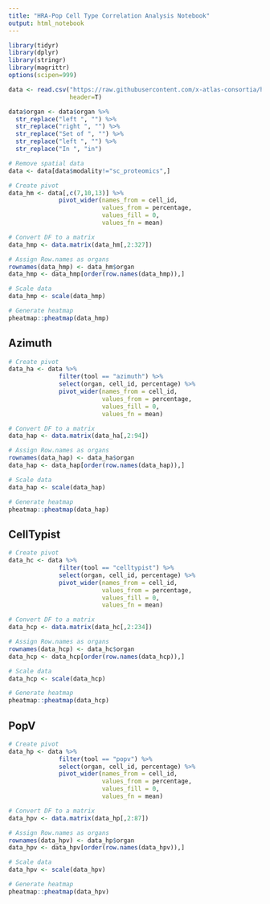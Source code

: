 ```yaml
---
title: "HRA-Pop Cell Type Correlation Analysis Notebook"
output: html_notebook
---
```


```r
library(tidyr)
library(dplyr)
library(stringr)
library(magrittr)
options(scipen=999)
```
 

```r
data <- read.csv("https://raw.githubusercontent.com/x-atlas-consortia/hra-pop/main/output-data/v0.9.0/reports/atlas/validation-v5.csv",
                 header=T)
```


```r
data$organ <- data$organ %>%
  str_replace("left ", "") %>%
  str_replace("right ", "") %>%
  str_replace("Set of ", "") %>%
  str_replace("left ", "") %>%
  str_replace("In ", "in")

# Remove spatial data
data <- data[data$modality!="sc_proteomics",]
```

```r
# Create pivot
data_hm <- data[,c(7,10,13)] %>% 
              pivot_wider(names_from = cell_id,
                          values_from = percentage,
                          values_fill = 0,
                          values_fn = mean)

# Convert DF to a matrix
data_hmp <- data.matrix(data_hm[,2:327])

# Assign Row.names as organs
rownames(data_hmp) <- data_hm$organ 
data_hmp <- data_hmp[order(row.names(data_hmp)),]

# Scale data
data_hmp <- scale(data_hmp)

# Generate heatmap
pheatmap::pheatmap(data_hmp)
```

## Azimuth

```r
# Create pivot
data_ha <- data %>% 
              filter(tool == "azimuth") %>%
              select(organ, cell_id, percentage) %>%
              pivot_wider(names_from = cell_id,
                          values_from = percentage,
                          values_fill = 0,
                          values_fn = mean)

# Convert DF to a matrix
data_hap <- data.matrix(data_ha[,2:94])

# Assign Row.names as organs
rownames(data_hap) <- data_ha$organ 
data_hap <- data_hap[order(row.names(data_hap)),]

# Scale data
data_hap <- scale(data_hap)

# Generate heatmap
pheatmap::pheatmap(data_hap)
```

## CellTypist

```r
# Create pivot
data_hc <- data %>% 
              filter(tool == "celltypist") %>%
              select(organ, cell_id, percentage) %>%
              pivot_wider(names_from = cell_id,
                          values_from = percentage,
                          values_fill = 0,
                          values_fn = mean)

# Convert DF to a matrix
data_hcp <- data.matrix(data_hc[,2:234])

# Assign Row.names as organs
rownames(data_hcp) <- data_hc$organ 
data_hcp <- data_hcp[order(row.names(data_hcp)),]

# Scale data
data_hcp <- scale(data_hcp)

# Generate heatmap
pheatmap::pheatmap(data_hcp)
```

## PopV

```r
# Create pivot
data_hp <- data %>% 
              filter(tool == "popv") %>%
              select(organ, cell_id, percentage) %>%
              pivot_wider(names_from = cell_id,
                          values_from = percentage,
                          values_fill = 0,
                          values_fn = mean)

# Convert DF to a matrix
data_hpv <- data.matrix(data_hp[,2:87])

# Assign Row.names as organs
rownames(data_hpv) <- data_hp$organ 
data_hpv <- data_hpv[order(row.names(data_hpv)),]

# Scale data
data_hpv <- scale(data_hpv)

# Generate heatmap
pheatmap::pheatmap(data_hpv)
```